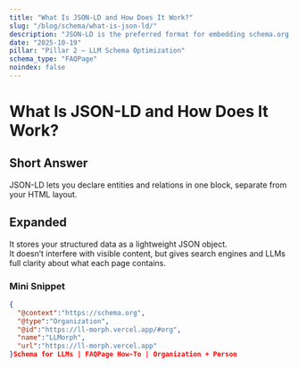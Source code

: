 ```yaml
---
title: "What Is JSON-LD and How Does It Work?"
slug: "/blog/schema/what-is-json-ld/"
description: "JSON-LD is the preferred format for embedding schema.org data."
date: "2025-10-19"
pillar: "Pillar 2 – LLM Schema Optimization"
schema_type: "FAQPage"
noindex: false
---
```

# What Is JSON-LD and How Does It Work?
## Short Answer
JSON-LD lets you declare entities and relations in one block, separate from your HTML layout.

## Expanded
It stores your structured data as a lightweight JSON object.  
It doesn’t interfere with visible content, but gives search engines and LLMs full clarity about what each page contains.

### Mini Snippet
```json
{
  "@context":"https://schema.org",
  "@type":"Organization",
  "@id":"https://ll-morph.vercel.app/#org",
  "name":"LLMorph",
  "url":"https://ll-morph.vercel.app"
}Schema for LLMs | FAQPage How-To | Organization + Person

